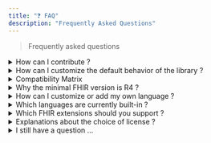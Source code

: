 ```yaml
---
title: "❓ FAQ"
description: "Frequently Asked Questions"
---
```


> Frequently asked questions

<details>
<summary>How can I contribute ?</summary>

Any contribution is welcome! Read more [here](contributing).

</details>

<details>
<summary>How can I customize the default behavior of the library ?</summary>

The library was built with that in mind. Read more [here](demo/custom).

</details>

<details>
<summary>Compatibility Matrix</summary>

| Version              | FHIR        |
| -------------------- | ----------- |
| `>= 1.0.0` (current) | `R4 and R5` |

</details>

<details>
<summary>Why the minimal FHIR version is R4 ?</summary>

Several reasons :

- FHIR version R4 is the most widely used version of FHIR, as stated by [many actors like HAPI FHIR creators](https://smilecdr.com/docs/fhir_repository/fhir_versions.html)
- Many tools don't care anymore for older versions
- It fits my needs when I designed this project

:::tip

You can migrate your dosages from R3 to R4 quick easily, as it is just a matter to putting `dose[x]` / `rate[x]` under `doseAndRate`.

:::

</details>

<details>
<summary>How can I customize or add my own language ?</summary>

You can choose your preferred way :

1. Make a pull request on the repository : simply add translations files [for your locale](https://github.com/jy95/fhir-dosage-utils/tree/main/src/locales).
2. Use a [i18next backend](https://www.i18next.com/overview/plugins-and-utils#backends) like [showcast in documentation](custom/i18nConfig)

You can use [English files](https://github.com/jy95/fhir-dosage-utils/tree/main/src/locales/en) for reference.

</details>

<details>
<summary>Which languages are currently built-in ?</summary>

4 [locales](https://github.com/jy95/fhir-dosage-utils/tree/main/src/locales) are currently implemented :

1. "en" (English)
2. "fr" (French)
3. "nl" (Dutch)
4. "de" (German)

</details>

<details>
<summary>Which FHIR extensions should you support ?</summary>

- Your country extensions (e.g. [Belgian ones](https://www.ehealth.fgov.be/standards/fhir/))
- [FHIR Extensions Pack](https://hl7.org/fhir/extensions/artifacts.html) (for international and interoperability reasons)

Currently, 5 extensions are known to have impacts with Dosage / Timing with [FHIR Extensions Pack](https://hl7.org/fhir/extensions/artifacts.html) :

- [Conditions](https://hl7.org/fhir/extensions/StructureDefinition-dosage-conditions.html)
- [Days of cycle](https://hl7.org/fhir/extensions/StructureDefinition-timing-daysOfCycle.html)
- [Timing day of month](https://hl7.org/fhir/extensions/StructureDefinition-timing-dayOfMonth.html)
- [Timing Exact](https://hl7.org/fhir/extensions/StructureDefinition-timing-exact.html)
- [Minimum Gap Between Doses](https://hl7.org/fhir/extensions/StructureDefinition-dosage-minimumGapBetweenDose.html)

</details>

<details>
<summary>Explanations about the choice of license ?</summary>

The library is licensed under the AGPL 3.0 license to ensure everyone benefits from improvements and keeps the project collaborative and open. Here's a simplified breakdown:

| Feature                                                                                                                    | Permitted | Not Permitted |
| -------------------------------------------------------------------------------------------------------------------------- | --------- | ------------- |
| Use the library in your project (commercial/non-commercial)                                                                | ✔        |               |
| Follow open closed principle                                                                                               | ✔        |               |
| Distribute a modified version publicly and keep your changes closed-source                                                 |           | ✔            |
| Create derivative works (e.g., new libraries based on this code) and distribute them under a different license (if public) |           | ✔            |

</details>

<details>
<summary>I still have a question ...</summary>

Create a ticket to speak about it on our discussions space on [Github](https://github.com/jy95/fhir-dosage-utils/discussions)

</details>
